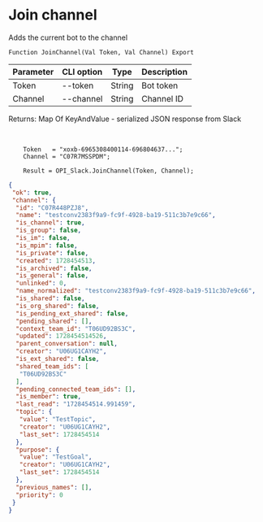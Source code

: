 ﻿---
sidebar_position: 9
---


# Join channel
 Adds the current bot to the channel



`Function JoinChannel(Val Token, Val Channel) Export`

  | Parameter | CLI option | Type | Description |
  |-|-|-|-|
  | Token | --token | String | Bot token |
  | Channel | --channel | String | Channel ID |

  
  Returns:  Map Of KeyAndValue - serialized JSON response from Slack

<br/>




```bsl title="Code example"
    Token   = "xoxb-6965308400114-696804637...";
    Channel = "C07R7MSSPDM";

    Result = OPI_Slack.JoinChannel(Token, Channel);
```
 



```json title="Result"
{
 "ok": true,
 "channel": {
  "id": "C07R448PZJ8",
  "name": "testconv2383f9a9-fc9f-4928-ba19-511c3b7e9c66",
  "is_channel": true,
  "is_group": false,
  "is_im": false,
  "is_mpim": false,
  "is_private": false,
  "created": 1728454513,
  "is_archived": false,
  "is_general": false,
  "unlinked": 0,
  "name_normalized": "testconv2383f9a9-fc9f-4928-ba19-511c3b7e9c66",
  "is_shared": false,
  "is_org_shared": false,
  "is_pending_ext_shared": false,
  "pending_shared": [],
  "context_team_id": "T06UD92BS3C",
  "updated": 1728454514526,
  "parent_conversation": null,
  "creator": "U06UG1CAYH2",
  "is_ext_shared": false,
  "shared_team_ids": [
   "T06UD92BS3C"
  ],
  "pending_connected_team_ids": [],
  "is_member": true,
  "last_read": "1728454514.991459",
  "topic": {
   "value": "TestTopic",
   "creator": "U06UG1CAYH2",
   "last_set": 1728454514
  },
  "purpose": {
   "value": "TestGoal",
   "creator": "U06UG1CAYH2",
   "last_set": 1728454514
  },
  "previous_names": [],
  "priority": 0
 }
}
```
